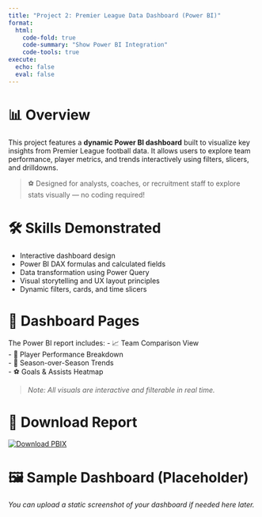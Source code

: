 ```yaml
---
title: "Project 2: Premier League Data Dashboard (Power BI)"
format:
  html:
    code-fold: true
    code-summary: "Show Power BI Integration"
    code-tools: true
execute:
  echo: false
  eval: false
---
```


# 📊 Overview

This project features a **dynamic Power BI dashboard** built to visualize key insights from Premier League football data. It allows users to explore team performance, player metrics, and trends interactively using filters, slicers, and drilldowns.

> ⚽ Designed for analysts, coaches, or recruitment staff to explore stats visually — no coding required!

# 🛠️ Skills Demonstrated

- Interactive dashboard design  
- Power BI DAX formulas and calculated fields  
- Data transformation using Power Query  
- Visual storytelling and UX layout principles  
- Dynamic filters, cards, and time slicers  

# 📂 Dashboard Pages

The Power BI report includes:
- 📈 Team Comparison View  
- 🧍 Player Performance Breakdown  
- 📅 Season-over-Season Trends  
- ⚽ Goals & Assists Heatmap  

> *Note: All visuals are interactive and filterable in real time.*

# 💾 Download Report

[![Download PBIX](https://img.shields.io/badge/Download-Power%20BI%20File-blue?style=for-the-badge)](../PowerBI%20Presentation%20FOR%20GROUP%203%20(2).pbix)

# 🖼️ Sample Dashboard (Placeholder)

*You can upload a static screenshot of your dashboard if needed here later.*

